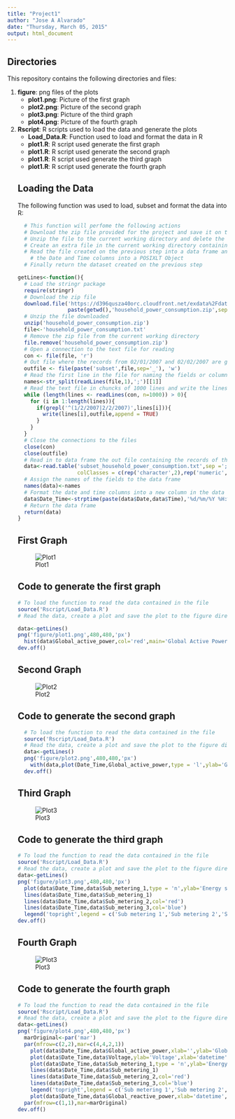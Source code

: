 ```yaml
---
title: "Project1"
author: "Jose A Alvarado"
date: "Thursday, March 05, 2015"
output: html_document
---
```


## Directories

This repository contains the following directories and files:
<ol>
<li> <b>figure</b>: png files of the plots 
  <ul>
		<li><b>plot1.png</b>: Picture of the first graph</li>
		<li><b>plot2.png</b>: Picture of the second graph</li>
		<li><b>plot3.png</b>: Picture of the third graph</li>
		<li><b>plot4.png</b>: Picture of the fourth graph</li>
	</ul>
<li> <b>Rscript</b>: R scripts used to load the data and generate the plots
	<ul>
		<li><b>Load_Data.R</b>: Function used to load and format the data in R</li>
		<li><b>plot1.R</b>: R script used generate the first graph</li>
		<li><b>plot1.R</b>: R script used generate the second graph</li>
		<li><b>plot1.R</b>: R script used generate the third graph</li>
		<li><b>plot1.R</b>: R script used generate the fourth graph</li>
	</ul>

## Loading the Data

The following function was used to load, subset and format the data into R:
```r
  # This function will perfome the following actions
  # Download the zip file provided for the project and save it on the current working directory
  # Unzip the file to the current working directory and delete the zip file downloaded previously
  # Create an extra file in the current working directory containing only the records for the 02/01/2007 and 02/02/2007
  # Read the file created on the previous step into a data frame and add an additional field named Date_Time formatting 
    # the Date and Time columns into a POSIXLT Object
  # Finally return the dataset created on the previous step

getLines<-function(){
  # Load the stringr package
  require(stringr)
  # Download the zip file
  download.file('https://d396qusza40orc.cloudfront.net/exdata%2Fdata%2Fhousehold_power_consumption.zip',
                paste(getwd(),'household_power_consumption.zip',sep = '/'),quiet = T)
  # Unzip the file downloaded
  unzip('household_power_consumption.zip')
  file<-'household_power_consumption.txt'
  # Remove the zip file from the current working directory
  file.remove('household_power_consumption.zip')
  # Open a connection to the text file for reading
  con <- file(file, 'r')
  # Out file where the records from 02/01/2007 and 02/02/2007 are going to be writen
  outfile <- file(paste('subset',file,sep='_'), 'w')
  # Read the first line in the file for naming the fields or columns in the data frame unig the stringr package
  names<-str_split(readLines(file,1),';')[[1]]
  # Read the text file in chuncks of 1000 lines and write the lines to the outfile if Date of the line is either 2/1/2007 or 2/2/2007
  while (length(lines <- readLines(con, n=1000)) > 0){
    for (i in 1:length(lines)){
      if(grepl('^(1/2/2007|2/2/2007)',lines[i])){
        write(lines[i],outfile,append = TRUE)
      }
    }
  }
  # Close the connections to the files
  close(con)
  close(outfile)
  # Read in to data frame the out file containing the records of the desire dates
  data<-read.table('subset_household_power_consumption.txt',sep =';',header=FALSE,stringsAsFactors = FALSE,na.strings = '?',
                   colClasses = c(rep('character',2),rep('numeric',7)))
  # Assign the names of the fields to the data frame
  names(data)<-names
  # Format the date and time columns into a new column in the data frame
  data$Date_Time<-strptime(paste(data$Date,data$Time),'%d/%m/%Y %H:%M:%S')
  # Return the data frame
  return(data)
}
```

## First Graph

![Plot1](figure/plot1.png)

## Code to generate the first graph
```r
# To load the function to read the data contained in the file
source('Rscript/Load_Data.R')
# Read the data, create a plot and save the plot to the figure directory

data<-getLines()
png('figure/plot1.png',480,480,'px')
  hist(data$Global_active_power,col='red',main='Global Active Power',xlab='Global Active Power (kilowatt)',ylab='Frequency')
dev.off()
```
## Second Graph

![Plot2](figure/plot2.png)

## Code to generate the second graph

```r
  # To load the function to read the data contained in the file
  source('Rscript/Load_Data.R')
  # Read the data, create a plot and save the plot to the figure directory
  data<-getLines()
  png('figure/plot2.png',480,480,'px')
    with(data,plot(Date_Time,Global_active_power,type = 'l',ylab='Global Active Power (kilowatt)',xlab=''))
  dev.off()
```

## Third Graph

![Plot3](figure/plot3.png)

## Code to generate the third graph
```r
# To load the function to read the data contained in the file
source('Rscript/Load_Data.R')
# Read the data, create a plot and save the plot to the figure directory
data<-getLines()
png('figure/plot3.png',480,480,'px')
  plot(data$Date_Time,data$Sub_metering_1,type = 'n',ylab='Energy sub metering',xlab='')
  lines(data$Date_Time,data$Sub_metering_1)
  lines(data$Date_Time,data$Sub_metering_2,col='red')
  lines(data$Date_Time,data$Sub_metering_3,col='blue')
  legend('topright',legend = c('Sub metering 1','Sub metering 2','Sub metering 3'),col=c('black','red','blue'),lty=1)
dev.off()
```

## Fourth Graph

![Plot3](figure/plot4.png)

## Code to generate the fourth graph
```r
# To load the function to read the data contained in the file
source('Rscript/Load_Data.R')
# Read the data, create a plot and save the plot to the figure directory
data<-getLines()
png('figure/plot4.png',480,480,'px')
  marOriginal<-par('mar')
  par(mfrow=c(2,2),mar=c(4,4,2,1))
    plot(data$Date_Time,data$Global_active_power,xlab='',ylab='Global Active Power',type='l')
    plot(data$Date_Time,data$Voltage,ylab='Voltage',xlab='datetime',type='l')
    plot(data$Date_Time,data$Sub_metering_1,type = 'n',ylab='Energy sub metering',xlab='')
    lines(data$Date_Time,data$Sub_metering_1)
    lines(data$Date_Time,data$Sub_metering_2,col='red')
    lines(data$Date_Time,data$Sub_metering_3,col='blue')
    legend('topright',legend = c('Sub metering 1','Sub metering 2','Sub metering 3'),col=c('black','red','blue'),lty=1,bty = 'n')
    plot(data$Date_Time,data$Global_reactive_power,xlab='datetime',type='l')
  par(mfrow=c(1,1),mar=marOriginal)
dev.off()
```
